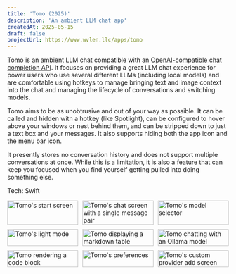 ```yaml
---
title: 'Tomo (2025)'
description: 'An ambient LLM chat app'
createdAt: 2025-05-15
draft: false
projectUrl: https://www.wvlen.llc/apps/tomo
---
```



[Tomo](https://www.wvlen.llc/apps/tomo) is an ambient LLM chat compatible with an [OpenAI-compatible chat completion API](https://platform.openai.com/docs/api-reference/chat).
It focuses on providing a great LLM chat experience for power users who use several different LLMs (including local models) and are comfortable using hotkeys to manage bringing text and image context into the chat and managing the lifecycle of conversations and switching models.

Tomo aims to be as unobtrusive and out of your way as possible.
It can be called and hidden with a hotkey (like Spotlight), can be configured to hover above your windows or nest behind them, and can be stripped down to just a text box and your messages.
It also supports hiding both the app icon and the menu bar icon.

It presently stores no conversation history and does not support multiple conversations at once.
While this is a limitation, it is also a feature that can keep you focused when you find yourself getting pulled into doing something else.

Tech: Swift

<div style="display: grid; grid-template-columns: repeat(3, 1fr); gap: 10px;">
  <img src={startImage.src} alt="Tomo's start screen" width="100%" />
  <img
    src={chatImage.src}
    alt="Tomo's chat screen with a single message pair"
    width="100%"
  />
  <img src={modelSelectorImage.src} alt="Tomo's model selector" width="100%" />
  <img src={lightModeImage.src} alt="Tomo's light mode" width="100%" />
  <img
    src={markdownImage.src}
    alt="Tomo displaying a markdown table"
    width="100%"
  />
  <img
    src={findImage.src}
    alt="Tomo chatting with an Ollama model"
    width="100%"
  />
  <img src={codeImage.src} alt="Tomo rendering a code block" width="100%" />
  <img src={prefsImage.src} alt="Tomo's preferences" width="100%" />
  <img
    src={customProviderImage.src}
    alt="Tomo's custom provider add screen"
    width="100%"
  />
</div>

